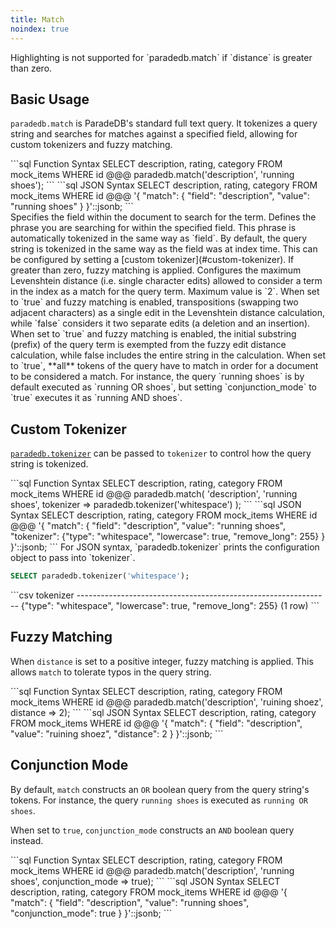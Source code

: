```yaml
---
title: Match
noindex: true
---
```


<Note>
  Highlighting is not supported for `paradedb.match` if `distance` is greater
  than zero.
</Note>

## Basic Usage

`paradedb.match` is ParadeDB's standard full text query. It tokenizes a query string and searches for matches against a specified field,
allowing for custom tokenizers and fuzzy matching.

<CodeGroup>
```sql Function Syntax
SELECT description, rating, category
FROM mock_items
WHERE id @@@ paradedb.match('description', 'running shoes');
```
```sql JSON Syntax
SELECT description, rating, category
FROM mock_items
WHERE id @@@
'{
    "match": {
        "field": "description",
        "value": "running shoes"
    }
}'::jsonb;
```
</CodeGroup>

<div className="mt-8" />

<ParamField body="field" required>
  Specifies the field within the document to search for the term.
</ParamField>
<ParamField body="value" required>
  Defines the phrase you are searching for within the specified field. This
  phrase is automatically tokenized in the same way as `field`.
</ParamField>
<ParamField body="tokenizer">
  By default, the query string is tokenized in the same way as the field was at
  index time. This can be configured by setting a [custom
  tokenizer](#custom-tokenizer).
</ParamField>
<ParamField body="distance" default={0}>
  If greater than zero, fuzzy matching is applied. Configures the maximum
  Levenshtein distance (i.e. single character edits) allowed to consider a term
  in the index as a match for the query term. Maximum value is `2`.
</ParamField>
<ParamField body="transposition_cost_one" default={true}>
  When set to `true` and fuzzy matching is enabled, transpositions (swapping two
  adjacent characters) as a single edit in the Levenshtein distance calculation,
  while `false` considers it two separate edits (a deletion and an insertion).
</ParamField>
<ParamField body="prefix" default={false}>
  When set to `true` and fuzzy matching is enabled, the initial substring
  (prefix) of the query term is exempted from the fuzzy edit distance
  calculation, while false includes the entire string in the calculation.
</ParamField>
<ParamField body="conjunction_mode" default={false}>
  When set to `true`, **all** tokens of the query have to match in order for a
  document to be considered a match. For instance, the query `running shoes` is
  by default executed as `running OR shoes`, but setting `conjunction_mode` to
  `true` executes it as `running AND shoes`.
</ParamField>

## Custom Tokenizer

[`paradedb.tokenizer`](/documentation/indexing/tokenizers#tokenizing-a-query) can be passed to `tokenizer` to control how the query string is tokenized.

<CodeGroup>
```sql Function Syntax
SELECT description, rating, category
FROM mock_items
WHERE id @@@ paradedb.match(
    'description',
    'running shoes',
    tokenizer => paradedb.tokenizer('whitespace')
);
```
```sql JSON Syntax
SELECT description, rating, category
FROM mock_items
WHERE id @@@
'{
    "match": {
        "field": "description",
        "value": "running shoes",
        "tokenizer": {"type": "whitespace", "lowercase": true, "remove_long": 255}
    }
}'::jsonb;
```
</CodeGroup>

<Note>
For JSON syntax, `paradedb.tokenizer` prints the configuration object to pass into `tokenizer`.

```sql
SELECT paradedb.tokenizer('whitespace');
```

<Accordion title="Expected Response">
```csv
                           tokenizer
---------------------------------------------------------------
 {"type": "whitespace", "lowercase": true, "remove_long": 255}
(1 row)
```
</Accordion>

</Note>

## Fuzzy Matching

When `distance` is set to a positive integer, fuzzy matching is applied. This allows `match` to tolerate typos in the query string.

<CodeGroup>
```sql Function Syntax
SELECT description, rating, category
FROM mock_items
WHERE id @@@ paradedb.match('description', 'ruining shoez', distance => 2);
```
```sql JSON Syntax
SELECT description, rating, category
FROM mock_items
WHERE id @@@
'{
    "match": {
        "field": "description",
        "value": "ruining shoez",
        "distance": 2
    }
}'::jsonb;
```
</CodeGroup>

## Conjunction Mode

By default, `match` constructs an `OR` boolean query from the query string's tokens. For instance, the query `running shoes` is executed as `running OR shoes`.

When set to `true`, `conjunction_mode` constructs an `AND` boolean query instead.

<CodeGroup>
```sql Function Syntax
SELECT description, rating, category
FROM mock_items
WHERE id @@@ paradedb.match('description', 'running shoes', conjunction_mode => true);
```
```sql JSON Syntax
SELECT description, rating, category
FROM mock_items
WHERE id @@@
'{
    "match": {
        "field": "description",
        "value": "running shoes",
        "conjunction_mode": true
    }
}'::jsonb;
```
</CodeGroup>
